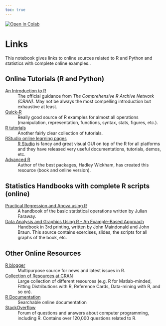 ```yaml
---
toc: true
---
```


<a href="https://colab.research.google.com/github/tuomaseerola/emr/blob/master/Ch1_examples.ipynb" target="_parent"><img src="https://colab.research.google.com/assets/colab-badge.svg" alt="Open In Colab"/></a>

# Links

This notebook gives links to online sources related to R and Python and statistics with complete online examples..


## Online Tutorials (R and Python)

[An Introduction to R](http://cran.r-project.org/doc/manuals/r-release/R-intro.html)
: The official guidance from _The Comprehensive R Archive Network (CRAN)_. May not be always the most compelling introduction but exhaustive at least.

[Quick-R](http://www.statmethods.net)
: Really good source of R examples for almost all operations (manipulation, representation, functions, syntax, stats, figures, etc.).

[R tutorials](http://www.cyclismo.org/tutorial/R/)
: Another fairly clear collection of tutorials.

[RStudio online learning pages](http://www.rstudio.com/resources/training/online-learning/#R)
: [R Studio](http://www.rstudio.com) is fancy and great visual GUI on top of the R for all platforms and they have released very useful documentations, tutorials, demos, etc.

[Advanced R](http://adv-r.had.co.nz)
: Author of the best packages, Hadley Wickham, has created this resource (book and online version).

## Statistics Handbooks with complete R scripts (online)

[Practical Regression and Anova using R](http://cran.r-project.org/doc/contrib/Faraway-PRA.pdf)
:  A handbook of the basic statistical operations written by Julian Faraway.

[Data Analysis and Graphics Using R - An Example-Based Approach](http://maths-people.anu.edu.au/~johnm/r-book/daagur3.html)
: Handbook in 3rd printing, written by John Maindonald and John Braun. This source contains exercises, slides, the scripts for all graphs of the book, etc.

## Other Online Resources

[R blogger](http://www.r-bloggers.com)
: Multipurpose source for news and latest issues in R.

[Collection of Resources at CRAN](http://cran.r-project.org/other-docs.html)
: Large collection of different resources (e.g. R for Matlab-minded, Fitting Distributions with R, Reference Cards, Data-mining with R, and so on).

[R Documentation](http://www.rdocumentation.org)
: Searchable online documentation

[StackOverflow](http://stackoverflow.com/questions/tagged/r)
: Forum of questions and answers about computer programming, including R. Contains over 120,000 questions related to R.


